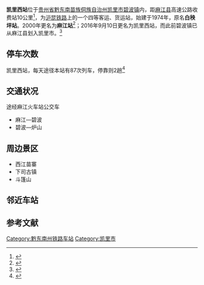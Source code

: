 {{Infobox China railway station
|车站名称 = 凯里西站
|图片 = 201908 Nameboard and Conductor of Kailixi Station.jpg
|图片介绍 = 车站站房（2019年8月）
|其他名称 = 新牌站、白秧坪站、麻江站
|车站拼音 = Kailixi
|英文名称 = Kailixi Railway Station
|车站代码 = 35690<ref>{{cite book|title=中华人民共和国铁路车站代码（GB/T 10302-2010）|publisher=中国标准出版社|year=2010|isbn=155066140495|ignore-isbn-error=true|pages=24}}</ref>
|电报码 = BBW
|拼音码 = MJI
|车站类型 = 
|技术性质 = 
|业务性质 = 
|始建时间 = 
|开通运营 = 
|车站位置 = [[贵州省|贵州省]][[黔东南苗族侗族自治州|黔东南苗族侗族自治州]][[凯里市|凯里市]][[碧波镇|碧波镇]]（原属[[麻江县|麻江县]]）
|坐标 = {{Coord|26.548698|N|107.665405|E|format=dms|display=inline,title|type:railwaystation_region:CN}}
|归属 = [[成都铁路局|成都铁路局]][[凯里车务段|凯里车务段]]
|线路 = [[沪昆铁路|沪昆铁路]]
|车站等级 = [[四等站_(中鐵)|四等站]]
|使用状态 = 使用中
|former = 白秧坪站（1974年—2000年）<br>麻江站（2000年—2016年）
}}
'''凯里西站'''位于[[贵州省|贵州省]][[黔东南苗族侗族自治州|黔东南苗族侗族自治州]][[凯里市|凯里市]][[碧波镇|碧波镇]]内，距[[麻江县|麻江县]]高速公路收费站10公里<ref>{{cite web|url=http://hyfw.12306.cn/hyinfo/action/FwcszsAction_index?type=1|title=营业站服务信息查询|publisher=[[中国铁路客户服务中心|中国铁路客户服务中心]]|accessdate=2016-12-19|archive-date=2016-11-06|archive-url=https://web.archive.org/web/20161106075157/http://hyfw.12306.cn/hyinfo/action/FwcszsAction_index?type=1|dead-url=no}}</ref>，为[[沪昆铁路|沪昆铁路]]上的一个四等客运、货运站，始建于1974年，原名'''白秧坪站'''。2000年更名为'''麻江站'''<ref>{{cite book|author=中国铁道年鉴编辑部|title=中国铁道年鉴2001|publisher=铁道部史志中心|year=2001|issn=1009-6957}}</ref>；2016年9月10日更名为凯里西站，而此前碧波镇已从麻江县划入凯里市。<ref>{{cite news|url=http://txy.gog.cn/html/2016/text_0907/15588.html|title=麻江火车站将改名凯里西火车站|publisher=多彩贵州网|date=2016-09-07|accessdate=2016-12-19|archive-date=2016-12-21|archive-url=https://web.archive.org/web/20161221021344/http://txy.gog.cn/html/2016/text_0907/15588.html|dead-url=no}}</ref>

==停车次数==
凯里西站，每天途径本站有87次列车，停靠则2趟<ref>{{Cite web |url=http://train.qunar.com/station.htm?fromStation=%E9%BA%BB%E6%B1%9F&ex_track=bd_aladding_train_s1_chezhan |title=去哪儿网 麻江站 每天停靠列车及次数 |accessdate=2015-01-23 |archive-date=2015-01-23 |archive-url=https://web.archive.org/web/20150123084348/http://train.qunar.com/station.htm?fromStation=%E9%BA%BB%E6%B1%9F&ex_track=bd_aladding_train_s1_chezhan |dead-url=no }}</ref>

==交通状况==
途经麻江火车站公交车 
*麻江—碧波  
*碧波—炉山

==周边景区==
*西江苗寨
*下司古镇
*斗篷山

== 邻近车站 ==
{{start rail box|[[中国铁路|中国铁路]]}}
{{s-inop|[[六个鸡站|六个鸡站]]|{{站|上海}}方向}}
{{s-line|[[沪昆铁路|沪昆铁路]]<br />← 20km 凯里西站 15km →}}
{{s-inop|[[马场坪站|马场坪站]]|{{站|昆明}}方向}}
{{s-end}}

==参考文献==
{{reflist}}
{{China-rail-stub}}

{{沪昆铁路}}
{{贵州省铁路}} 
[[Category:黔东南州铁路车站|Category:黔东南州铁路车站]]
[[Category:凯里市|Category:凯里市]]
